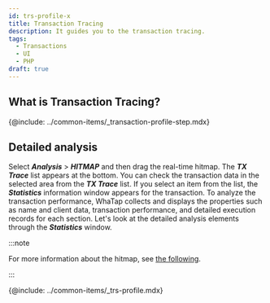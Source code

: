 ```yaml
---
id: trs-profile-x
title: Transaction Tracing
description: It guides you to the transaction tracing.
tags:
  - Transactions
  - UI
  - PHP
draft: true
---
```


## What is Transaction Tracing?

{@include: ../common-items/_transaction-profile-step.mdx}

## Detailed analysis

Select **_Analysis_** > **_HITMAP_** and then drag the real-time hitmap. The **_TX Trace_** list appears at the bottom. You can check the transaction data in the selected area from the **_TX Trace_** list. If you select an item from the list, the **_Statistics_** information window appears for the transaction. To analyze the transaction performance, WhaTap collects and displays the properties such as name and client data, transaction performance, and detailed execution records for each section. Let's look at the detailed analysis elements through the **_Statistics_** window. 

:::note

For more information about the hitmap, see [the following](trs-view#detail-analysis).

:::

{@include: ../common-items/_trs-profile.mdx} 

